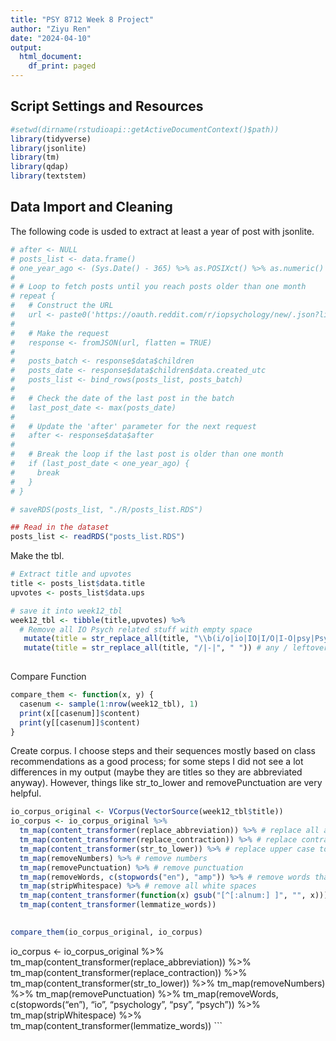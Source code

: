 ```yaml
---
title: "PSY 8712 Week 8 Project"
author: "Ziyu Ren"
date: "2024-04-10"
output:
  html_document:
    df_print: paged
---
```


## **Script Settings and Resources**
```r
#setwd(dirname(rstudioapi::getActiveDocumentContext()$path))
library(tidyverse)
library(jsonlite)
library(tm)
library(qdap)
library(textstem)
```

## **Data Import and Cleaning**

The following code is usded to extract at least a year of post with jsonlite. 
```r
# after <- NULL
# posts_list <- data.frame()
# one_year_ago <- (Sys.Date() - 365) %>% as.POSIXct() %>% as.numeric()  # Date one year ago
# 
# # Loop to fetch posts until you reach posts older than one month
# repeat {
#   # Construct the URL
#   url <- paste0('https://oauth.reddit.com/r/iopsychology/new/.json?limit=100', ifelse(is.null(after), '', paste0('&after=', after)))
#   
#   # Make the request
#   response <- fromJSON(url, flatten = TRUE)
#   
#   posts_batch <- response$data$children
#   posts_date <- response$data$children$data.created_utc
#   posts_list <- bind_rows(posts_list, posts_batch)
#   
#   # Check the date of the last post in the batch
#   last_post_date <- max(posts_date)
#   
#   # Update the 'after' parameter for the next request
#   after <- response$data$after
#   
#   # Break the loop if the last post is older than one month
#   if (last_post_date < one_year_ago) {
#     break
#   }
# }

# saveRDS(posts_list, "./R/posts_list.RDS")

## Read in the dataset
posts_list <- readRDS("posts_list.RDS")
```

Make the tbl.
```r
# Extract title and upvotes
title <- posts_list$data.title
upvotes <- posts_list$data.ups

# save it into week12_tbl
week12_tbl <- tibble(title,upvotes) %>%
  # Remove all IO Psych related stuff with empty space
   mutate(title = str_replace_all(title, "\\b(i/o|io|IO|I/O|I-O|psy|Psy)\\w*\\b", "")) %>%
   mutate(title = str_replace_all(title, "/|-|", " ")) # any / leftover replace with space so later they are not treated the same word
  
```

Compare Function
```r
compare_them <- function(x, y) {
  casenum <- sample(1:nrow(week12_tbl), 1)
  print(x[[casenum]]$content)
  print(y[[casenum]]$content)
}
```

Create corpus. I choose steps and their sequences mostly based on class recommendations as a good process; for some steps I did not see a lot differences in my output (maybe they are titles so they are abbreviated anyway). However, things like str_to_lower and removePunctuation are very helpful. 
```r
io_corpus_original <- VCorpus(VectorSource(week12_tbl$title))
io_corpus <- io_corpus_original %>%
  tm_map(content_transformer(replace_abbreviation)) %>% # replace all abbreviations but not working with M.S., B.A., B.S.
  tm_map(content_transformer(replace_contraction)) %>% # replace contraction with expanded form
  tm_map(content_transformer(str_to_lower)) %>% # replace upper case to lower case
  tm_map(removeNumbers) %>% # remove numbers
  tm_map(removePunctuation) %>% # remove punctuation
  tm_map(removeWords, c(stopwords("en"), "amp")) %>% # remove words that do not convey meaning, I removed amp here because they are from html text and does not convey meaningful info
  tm_map(stripWhitespace) %>% # remove all white spaces
  tm_map(content_transformer(function(x) gsub("[^[:alnum:] ]", "", x))) %>% # remove symbols such as '
  tm_map(content_transformer(lemmatize_words)) 
  

compare_them(io_corpus_original, io_corpus)
```

io_corpus <- io_corpus_original %>%
  tm_map(content_transformer(replace_abbreviation)) %>%
  tm_map(content_transformer(replace_contraction)) %>%
  tm_map(content_transformer(str_to_lower)) %>%
  tm_map(removeNumbers) %>%
  tm_map(removePunctuation) %>%
  tm_map(removeWords, c(stopwords("en"), "io", "psychology", "psy", "psych")) %>%
  tm_map(stripWhitespace) %>%
  tm_map(content_transformer(lemmatize_words))
```